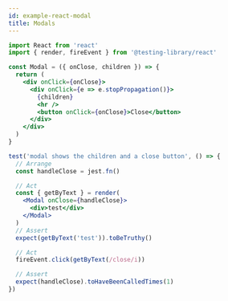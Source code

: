 ```yaml
---
id: example-react-modal
title: Modals
---
```


```jsx
import React from 'react'
import { render, fireEvent } from '@testing-library/react'

const Modal = ({ onClose, children }) => {
  return (
    <div onClick={onClose}>
      <div onClick={e => e.stopPropagation()}>
        {children}
        <hr />
        <button onClick={onClose}>Close</button>
      </div>
    </div>
  )
}

test('modal shows the children and a close button', () => {
  // Arrange
  const handleClose = jest.fn()

  // Act
  const { getByText } = render(
    <Modal onClose={handleClose}>
      <div>test</div>
    </Modal>
  )
  // Assert
  expect(getByText('test')).toBeTruthy()

  // Act
  fireEvent.click(getByText(/close/i))

  // Assert 
  expect(handleClose).toHaveBeenCalledTimes(1)
})

```
